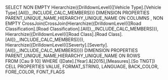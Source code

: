 SELECT NON EMPTY Hierarchize({DrilldownLevel({[Vehicle Type].[Vehicle Type].[All]},,,INCLUDE_CALC_MEMBERS)}) DIMENSION PROPERTIES PARENT_UNIQUE_NAME,HIERARCHY_UNIQUE_NAME ON COLUMNS , 
NON EMPTY CrossJoin(CrossJoin(Hierarchize({DrilldownLevel({[Road Classification].[Road Classification].[All]},,,INCLUDE_CALC_MEMBERS)}), Hierarchize({DrilldownLevel({[Road Class].[Road Class].[All]},,,INCLUDE_CALC_MEMBERS)})), Hierarchize({DrilldownLevel({[Severty].[Severty].[All]},,,INCLUDE_CALC_MEMBERS)})) DIMENSION PROPERTIES PARENT_UNIQUE_NAME,HIERARCHY_UNIQUE_NAME ON ROWS  
FROM [Cau 9 10] 
WHERE ([Date].[Year].&[2015],[Measures].[So TNGT]) CELL PROPERTIES VALUE, FORMAT_STRING, LANGUAGE, BACK_COLOR, FORE_COLOR, FONT_FLAGS